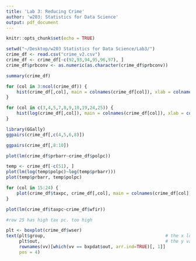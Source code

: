 ```yaml
---
title: 'Lab 3: Reducing Crime'
author: 'w203: Statistics for Data Science'
output: pdf_document
---
```


```r
knitr::opts_chunk$set(echo = TRUE)
```

```R
setwd("~/Desktop/w203 Statistics for Data Science/Lab3/")
crime_df <- read.csv("crime_v2.csv")
crime_df <- crime_df[-c(92,93,94,95,96,97), ]
crime_df$prbconv <- as.numeric(as.character(crime_df$prbconv))
```

```R
summary(crime_df)
```

```R
for (col in 3:ncol(crime_df)) {
    hist(crime_df[,col], main = colnames(crime_df[col]), xlab = colnames(crime_df[col]))
}
```
```R
for (col in c(3,4,5,7,8,9,10,19,24,25)) {
    hist(log(crime_df[,col]), main = colnames(crime_df[col]), xlab = colnames(crime_df[col]))
}
```

```R
library(GGally)
ggpairs(crime_df[,c(4,5,6,8)])
```

```R
ggpairs(crime_df[,8:10])
```

```R
plot(lm(crime_df$prbarr~crime_df$polpc))
```

```R
temp <- crime_df[-c(51), ]
plot(lm(log(temp$polpc)~log(temp$prbarr)))
plot(temp$prbarr, temp$polpc)
```

```R

for (col in 15:24) {
    plot(crime_df$taxpc, crime_df[,col], main = colnames(crime_df[col]), ylab = colnames(crime_df[col]))
}

plot(lm(crime_df$taxpc~crime_df$wfir))

#row 25 has high tax pc. too high
```


```R
plt <- boxplot(crime_df$wser)
text(plt$group,                                              # the x locations 
     plt$out,                                                # the y values
     rownames(vv)[which(vv == bxpdat$out, arr.ind=TRUE)[, 1]]
     pos = 4)
```
